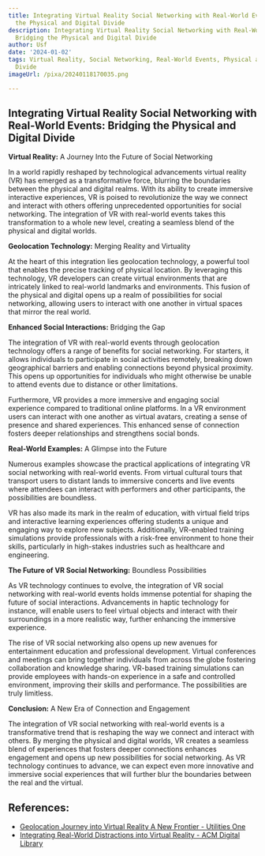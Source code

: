 ```yaml
---
title: Integrating Virtual Reality Social Networking with Real-World Events Bridging
  the Physical and Digital Divide
description: Integrating Virtual Reality Social Networking with Real-World Events
  Bridging the Physical and Digital Divide
author: Usf
date: '2024-01-02'
tags: Virtual Reality, Social Networking, Real-World Events, Physical and Digital
  Divide
imageUrl: /pixa/20240118170035.png

---
```

## Integrating Virtual Reality Social Networking with Real-World Events: Bridging the Physical and Digital Divide

**Virtual Reality:** A  Journey Into the Future of Social  Networking

In a world rapidly reshaped by technological advancements virtual reality (VR)  has emerged as a transformative force, blurring the boundaries between the physical and digital realms. With its ability to create immersive interactive experiences,  VR is poised to revolutionize the way  we connect and interact with  others offering unprecedented opportunities for social networking. The integration of VR with real-world events takes this transformation to a whole new level, creating a seamless blend of the physical and digital worlds.

**Geolocation Technology:** Merging Reality and  Virtuality

At the heart of this integration lies geolocation technology, a powerful tool that enables the precise tracking of physical location.  By leveraging this technology, VR developers can create virtual environments that  are intricately linked to real-world  landmarks and  environments. This fusion of the physical and digital opens up a realm of possibilities for social networking,  allowing users  to interact with one another in virtual spaces that mirror the real world.

**Enhanced Social Interactions:** Bridging the Gap

The integration of VR with real-world events through geolocation technology offers a range of benefits for social networking. For starters, it allows individuals to participate in social activities remotely, breaking down geographical  barriers and enabling connections beyond  physical proximity. This opens up opportunities for  individuals who might otherwise be unable to attend events due to distance or other limitations.

Furthermore, VR provides a  more immersive and engaging social experience compared to traditional online platforms. In a VR environment users can interact with one another as virtual avatars, creating a sense  of presence and shared experiences. This enhanced sense of  connection fosters deeper  relationships and strengthens social bonds.

**Real-World Examples:** A Glimpse into the Future

Numerous  examples showcase the  practical applications of integrating VR social networking with real-world events. From virtual  cultural tours that  transport users to distant lands  to immersive concerts and live events where attendees can interact  with performers and other participants, the possibilities are  boundless.

VR has also made its mark in the realm of education, with virtual  field trips and interactive  learning experiences offering students a unique and engaging way to explore new subjects. Additionally, VR-enabled training simulations provide professionals  with a risk-free environment to hone their skills, particularly in high-stakes industries such as healthcare and engineering.

**The Future of VR Social Networking:**  Boundless Possibilities

As VR technology continues to evolve, the integration of VR social  networking with real-world events holds immense potential for shaping the future of  social interactions. Advancements  in haptic technology  for instance, will enable users to  feel  virtual  objects and interact with their surroundings in a more realistic way, further enhancing the immersive experience.

The rise of VR social  networking also opens up new  avenues for entertainment education and professional development. Virtual  conferences and meetings can  bring together individuals from across the globe fostering collaboration and knowledge sharing. VR-based training simulations can provide employees with hands-on experience in a  safe and controlled environment, improving their skills and performance. The possibilities are truly limitless.

**Conclusion:**  A New Era  of Connection and Engagement

The integration of VR social networking with real-world  events is a transformative trend  that is  reshaping the way we connect  and  interact with others. By merging the physical and digital  worlds, VR  creates a  seamless blend  of experiences that fosters deeper  connections  enhances engagement and opens up new possibilities for social networking. As VR technology continues to advance, we can expect even more innovative and immersive social experiences that will  further blur  the boundaries between the real and the virtual.

## References:
- [Geolocation Journey into Virtual Reality A New Frontier - Utilities One](https://utilitiesone.com/geolocation-journey-into-virtual-reality-a-new-frontier)
- [Integrating Real-World Distractions into Virtual Reality - ACM Digital Library](https://dl.acm.org/doi/fullHtml/10.1145/3526113.3545682)
